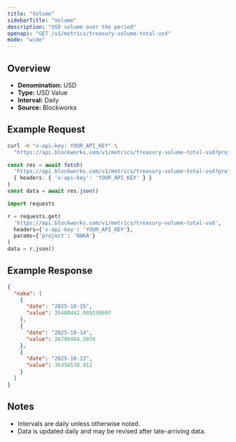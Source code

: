 ```yaml
---
title: "Volume"
sidebarTitle: "Volume"
description: "USD volume over the period"
openapi: "GET /v1/metrics/treasury-volume-total-usd"
mode: "wide"
---
```


## Overview

- **Denomination:** USD
- **Type:** USD Value
- **Interval:** Daily
- **Source:** Blockworks

## Example Request

<CodeGroup>

```bash cURL
curl -H "x-api-key: YOUR_API_KEY" \
  "https://api.blockworks.com/v1/metrics/treasury-volume-total-usd?project=NAKA"
```

```typescript TypeScript
const res = await fetch(
  'https://api.blockworks.com/v1/metrics/treasury-volume-total-usd?project=NAKA',
  { headers: { 'x-api-key': 'YOUR_API_KEY' } }
)
const data = await res.json()
```

```python Python
import requests

r = requests.get(
  'https://api.blockworks.com/v1/metrics/treasury-volume-total-usd',
  headers={'x-api-key': 'YOUR_API_KEY'},
  params={'project': 'NAKA'}
)
data = r.json()
```

</CodeGroup>

## Example Response

```json
{
  "naka": [
    {
      "date": "2025-10-15",
      "value": 26488442.089199997
    },
    {
      "date": "2025-10-14",
      "value": 26790484.3074
    },
    {
      "date": "2025-10-13",
      "value": 36356538.912
    }
  ]
}
```

## Notes
- Intervals are daily unless otherwise noted.
- Data is updated daily and may be revised after late-arriving data.